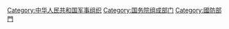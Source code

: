 {{Catmore}}

[[Category:中华人民共和国军事组织|Category:中华人民共和国军事组织]]
[[Category:国务院组成部门|Category:国务院组成部门]]
[[Category:國防部門|Category:國防部門]]